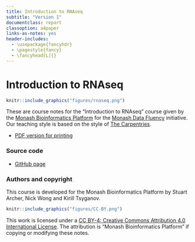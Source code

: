 ```yaml
---
title: Introduction to RNAseq
subtitle: "Version 1"
documentclass: report
classoption: a4paper
links-as-notes: yes
header-includes:
  - \usepackage{fancyhdr}
  - \pagestyle{fancy}
  - \fancyhead[L]{}  
---
```


# Introduction to RNAseq {#index -}

```r
knitr::include_graphics("figures/rnaseq.png")
```

These are course notes for the "Introduction to RNAseq" course given by the [Monash Bioinformatics Platform](https://www.monash.edu/researchinfrastructure/bioinformatics) for the [Monash Data Fluency](https://monashdatafluency.github.io/) initiative. Our teaching style is based on the style of [The Carpentries](https://carpentries.org/).

* [PDF version for printing](https://monashdatafluency.github.io/r-intro-2/r-intro-2.pdf)

### Source code {-}

* [GitHub page](https://github.com/MonashDataFluency/r-intro-2)

### Authors and copyright {-}

This course is developed for the Monash Bioinformatics Platform by Stuart Archer, Nick Wong and Kirill Tsyganov.

```r
knitr::include_graphics("figures/CC-BY.png")
```

This work is licensed under a [CC BY-4: Creative Commons Attribution 4.0 International License](http://creativecommons.org/licenses/by/4.0/). The attribution is "Monash Bioinformatics Platform" if copying or modifying these notes.
